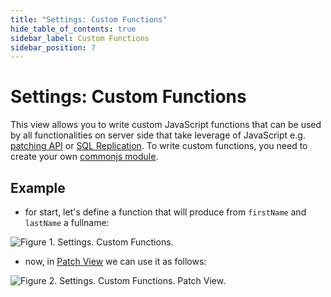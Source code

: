```yaml
---
title: "Settings: Custom Functions"
hide_table_of_contents: true
sidebar_label: Custom Functions
sidebar_position: 7
---
```



# Settings: Custom Functions

This view allows you to write custom JavaScript functions that can be used by all functionalities on server side that take leverage of JavaScript e.g. [patching API](../../../client-api/commands/patches/how-to-use-javascript-to-patch-your-documents.mdx) or [SQL Replication](../../../server/bundles/sql-replication/basics.mdx). To write custom functions, you need to create your own [commonjs module](http://wiki.commonjs.org/wiki/Modules/1.1).

## Example

- for start, let's define a function that will produce from `firstName` and `lastName` a fullname:

![Figure 1. Settings. Custom Functions.](./assets/custom-functions-1.png)

- now, in [Patch View](../../../studio/overview/documents/patch-view.mdx) we can use it as follows:

![Figure 2. Settings. Custom Functions. Patch View.](./assets/custom-functions-2.png)
